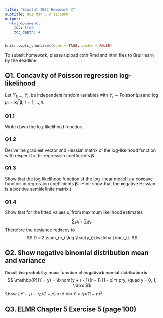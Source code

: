 ```yaml
---
title: "Biostat 200C Homework 3"
subtitle: Due May 5 @ 11:59PM
output: 
  html_document:
    toc: true
    toc_depth: 4
---
```


```r
knitr::opts_chunk$set(echo = TRUE, cache = FALSE)
```

To submit homework, please upload both Rmd and html files to Bruinlearn by the deadline.

## Q1. Concavity of Poisson regression log-likelihood 

Let $Y_1,\ldots,Y_n$ be independent random variables with $Y_i \sim \text{Poisson}(\mu_i)$ and $\log \mu_i = \mathbf{x}_i^T \boldsymbol{\beta}$, $i = 1,\ldots,n$.

### Q1.1

Write down the log-likelihood function.

### Q1.2

Derive the gradient vector and Hessian matrix of the log-likelhood function with respect to the regression coefficients $\boldsymbol{\beta}$. 

### Q1.3

Show that the log-likelihood function of the log-linear model is a concave function in regression coefficients $\boldsymbol{\beta}$. (Hint: show that the negative Hessian is a positive semidefinite matrix.)

### Q1.4

Show that for the fitted values $\widehat{\mu}_i$ from maximum likelihood estimates
$$
\sum_i \widehat{\mu}_i = \sum_i y_i.
$$
Therefore the deviance reduces to
$$
D = 2 \sum_i y_i \log \frac{y_i}{\widehat{\mu}_i}.
$$

## Q2. Show negative binomial distribution mean and variance 

Recall the probability mass function of negative binomial distribution is 
$$
\mathbb{P}(Y = y) = \binom{y + r - 1}{r - 1} (1 - p)^r p^y, \quad y = 0, 1, \ldots
$$
Show $\mathbb{E}Y = \mu = rp / (1 - p)$ and $\operatorname{Var} Y = r p / (1 - p)^2$.

## Q3. ELMR Chapter 5 Exercise 5 (page 100)





